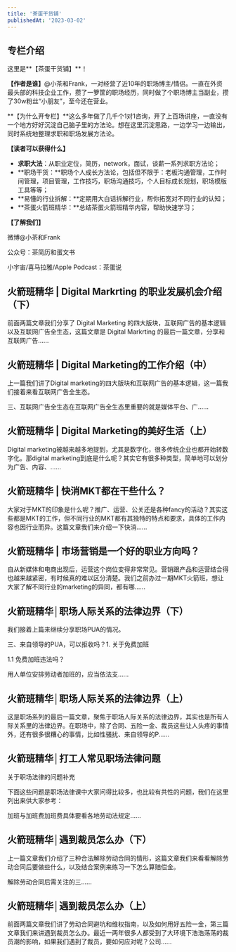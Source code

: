 ```yaml
---
title: '茶蛋干货铺'
publishedAt: '2023-03-02'
---
```


## 专栏介绍

这里是**【茶蛋干货铺】**！

**【作者是谁】**@小茶和Frank，一对经营了近10年的职场博主/情侣。一直在外资最头部的科技企业工作，攒了一箩筐的职场经历，同时做了个职场博主当副业，攒了30w粉丝“小朋友”，至今还在营业。

**【为什么开专栏】**这么多年做了几千个1对1咨询，开了上百场讲座，一直没有一个地方好好沉淀自己脑子里的方法论。想在这里沉淀思路，一边学习一边输出，同时系统地整理求职和职场发展方法论。

**【读者可以获得什么】**

* **求职大法**：从职业定位，简历，network，面试，谈薪一系列求职方法论；
* **职场干货：**职场个人成长方法论，包括但不限于：老板沟通管理，工作时间管理，项目管理，工作技巧，职场沟通技巧，个人目标成长规划，职场模版工具等等；
* **易懂的行业拆解：**定期用大白话拆解行业，帮你拓宽对不同行业的认知；
* **茶蛋火箭班精华：**总结茶蛋火箭班精华内容，帮助快速学习；

**【了解我们】**

微博@小茶和Frank

公众号：茶简历和蛋文书

小宇宙/喜马拉雅/Apple Podcast：茶蛋说



## 火箭班精华 | Digital Markrting 的职业发展机会介绍（下）
前面两篇文章我们分享了 Digital Marketing 的四大版块，互联网广告的基本逻辑以及互联网广告全生态，这篇文章是 Digital Markrting 的最后一篇文章，分享和互联网广告......

## 火箭班精华 | Digital Marketing的工作介绍（中）
上一篇我们讲了Digital marketing的四大版块和互联网广告的基本逻辑，这一篇我们接着来看互联网广告全生态。

三、互联网广告全生态在互联网广告全生态里重要的就是媒体平台、广......

## 火箭班精华 | Digital Marketing的美好生活（上）
Digital marketing被越来越多地提到，尤其是数字化，很多传统企业也都开始转数字化。那digital marketing到底是什么呢？其实它有很多种类型，简单地可以划分为广告、内容、......

## 火箭班精华 | 快消MKT都在干些什么？
大家对于MKT的印象是什么呢？推广、运营、公关还是各种fancy的活动？其实这些都是MKT的工作，但不同行业的MKT都有其独特的特点和要求，具体的工作内容也因行业而异。这篇文章我们来介绍一下快消......

## 火箭班精华 | 市场营销是一个好的职业方向吗？
自从新媒体和电商出现后，运营这个岗位变得非常常见。营销跟产品和运营结合得也越来越紧密，有时候真的难以区分清楚。我们之前办过一期MKT火箭班，想让大家了解不同行业的marketing的异同，都有哪......

## 火箭班精华│职场人际关系的法律边界（下）
我们接着上篇来继续分享职场PUA的情况。

三、来自领导的PUA，可以拒收吗？1. 关于免费加班

1.1 免费加班违法吗？

用人单位安排劳动者加班的，应当依法支......

## 火箭班精华│职场人际关系的法律边界（上）
这是职场系列的最后一篇文章，聚焦于职场人际关系的法律边界，其实也是所有人际关系里的法律边界。在职场中，除了合同、五险一金、裁员这些让人头疼的事情外，还有很多很糟心的事情，比如性骚扰、来自领导的P......

## 火箭班精华│打工人常见职场法律问题
关于职场法律的问题补充

下面这些问题是职场法律课中大家问得比较多，也比较有共性的问题，我们在这里列出来供大家参考：

加班与加班费加班费具体要看各地劳动法规定......

## 火箭班精华│遇到裁员怎么办（下）
上一篇文章我们介绍了三种合法解除劳动合同的情形，这篇文章我们来看看解除劳动合同后要做些什么，以及结合案例来练习一下怎么算赔偿金。

解除劳动合同后需关注的三......

## 火箭班精华│遇到裁员怎么办（上）
前面两篇文章我们讲了劳动合同避坑和维权指南，以及如何用好五险一金，第三篇文章我们来讲遇到裁员怎么办。最近一两年很多人都受到了大环境下浩浩荡荡的裁员潮的影响，如果我们遇到了裁员，要如何应对呢？公司......


